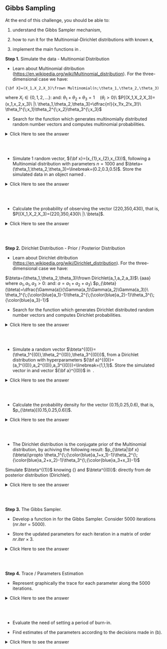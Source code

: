 ## Gibbs Sampling

At the end of this challenge, you should be able to:

(1) understand the Gibbs Sampler mechanism,

(2) how to run it for the Multinomial-Dirichlet distributions with known **x**,

(3) implement the main functions in \texttt{R}.


**Step 1.** Simulate the data - Multinomial Distribution

* Learn about Multinomial ditribution (<https://en.wikipedia.org/wiki/Multinomial_distribution>). For the three-dimensional case we have:

```math
{\bf X}=(X_1,X_2,X_3)\frown Multinomial(n;\theta_1,\theta_2,\theta_3)
```

where $X_i\in\{0,1,2,\ldots\}$\: and\: $\theta_1+\theta_2+\theta_3=1\quad (\theta_i>0)$\\
$P[(X_1,X_2,X_3)=(x_1,x_2,x_3)\ |\ \theta_1,\theta_2,\theta_3]=\dfrac{n!}{x_1!x_2!x_3!}\ \theta_1^{\;x_1}\theta_2^{\;x_2}\theta_3^{\;x_3}$

* Search for the \texttt{R} function which generates multinomially distributed random number vectors and computes multinomial probabilities.

<details><summary>Click Here to see the answer</summary><p>
?rmultinom
</p></details>
<br/>
<br/>

* Simulate 1 random vector, ${\bf x}=(x_{1},x_{2},x_{3})$, following a Multinomial distribution with parameters $n=1000$ and $\bteta=(\theta_1,\theta_2,\theta_3)=\linebreak=(0.2,0.3,0.5)$. Store the simulated data in an object named \texttt{data}.

<details><summary>Click Here to see the answer</summary><p>
```r
theta<-c(0.2,0.3,0.5)
data<-rmultinom(1,1000,theta)
data
```
</p></details>
<br/>
<br/>

* Calculate the probability of observing the vector (220,350,430), that is, $P[(X_1,X_2,X_3)=(220,350,430)\ |\ \bteta]$.

<details><summary>Click Here to see the answer</summary><p>
```r
dmultinom(c(220,350,430),1000,theta)
```
</p></details>
<br/>
<br/>

**Step 2.** Dirichlet Distribution - Prior / Posterior Distribution

* Learn about Dirichlet ditribution (<https://en.wikipedia.org/wiki/Dirichlet_distribution>). For the three-dimensional case we have:

$\bteta=(\theta_1,\theta_2,\theta_3)\frown Dirichlet(a_1,a_2,a_3)$\\
{\color{white}aaa} where $a_1,a_1,a_3>0$\: and\: $a=a_1+a_2+a_3$\\
\vd\vd$p_{\bteta}(\bteta)=\dfrac{\Gamma(a)}{\Gamma(a_1)\Gamma(a_2)\Gamma(a_3)}\ \theta_1^{\;{\color{blue}a_1}-1}\theta_2^{\;{\color{blue}a_2}-1}\theta_3^{\;{\color{blue}a_3}-1}$

* Search for the \texttt{R} function which generates Dirichlet distributed random number vectors and computes Dirichlet probabilities.

<details><summary>Click Here to see the answer</summary><p>
```r
?rdirichlet
```
</p></details>
<br/>
<br/>

* Simulate a random vector $\bteta^{(0)}=(\theta_1^{(0)},\theta_2^{(0)},\theta_3^{(0)})$, from a Dirichlet distribution with hyperparameters ${\bf a}^{(0)}=(a_1^{(0)},a_2^{(0)},a_3^{(0)})=\linebreak=(1,1,1)$. Store the simulated vector in \texttt{theta.0} and vector ${\bf a}^{(0)}$ in \texttt{a.0}\ .

<details><summary>Click Here to see the answer</summary><p>
```r
a.0<-c(1,1,1)
theta.0<-rdirichlet(1,a.0)
theta.0
```
</p></details>
<br/>
<br/>

* Calculate the probability density for the vector (0.15,0.25,0.6), that is, $p_{\bteta}[(0.15,0.25,0.6)]$.

<details><summary>Click Here to see the answer</summary><p>
```r
ddirichlet(c(0.15,0.25,0.6),a.0) # Note: prob density function > 0
```
</p></details>
<br/>
<br/>

* The Dirichlet distribution is the conjugate prior of the Multinomial distribution, by achiving the following result:   $p_{\bteta|\bf x}(\bteta)\propto \theta_1^{\;{\color{blue}a_1+x_1}-1}\theta_2^{\;{\color{blue}a_2+x_2}-1}\theta_3^{\;{\color{blue}a_3+x_3}-1}$ 

Simulate $\bteta^{(1)}$ knowing {\bf x} and $\bteta^{(0)}$:
directly from de posterior distribution (Dirichlet).

<details><summary>Click Here to see the answer</summary><p>
```r
data<-t(data) # need a row vector
updated.theta<-rdirichlet(1,a.0+data) # Note: prob density function > 0
updated.theta
```
</p></details>
<br/>
<br/>

**Step 3.** The Gibbs Sampler.

* Develop a function in \texttt{R} for the Gibbs Sampler. Consider 5000 iterations ($nr.iter=5000$).

* Store the updated parameters for each iteration in a  matrix of order $nr.iter\times 3$.

<details><summary>Click Here to see the answer</summary><p>
```r
nr.iter<-5000
theta.all.iter<-matrix(0,5000,3)

a<-a.0
for(i in 1:nr.iter)
{
  theta.all.iter[i,]<-rdirichlet(1,a) 
  a<-a+data
  # cat(i,"\n")
}
tail(theta.all.iter)  # last 6 rows
```
</p></details>
<br/>
<br/>

**Step 4.** Trace / Parameters Estimation

* Represent graphically the trace for each parameter along the 5000 iterations.

<details><summary>Click Here to see the answer</summary><p>
```r
par(mfrow=c(1,3))

plot(1:nr.iter,theta.all.iter[,1],ylim=c(0,0.5),main=expression(paste("Trace for ",theta[1])),ylab=expression(theta),xlab="iteration")
plot(1:nr.iter,theta.all.iter[,2],ylim=c(0,0.5),main=expression(paste("Trace for ",theta[2])),ylab=expression(theta),xlab="iteration")
plot(1:nr.iter,theta.all.iter[,3],ylim=c(0,0.5),main=expression(paste("Trace for ",theta[3])),ylab=expression(theta),xlab="iteration")
```
</p></details>
<br/>
<br/>

* Evaluate the need of setting a period of burn-in.

* Find estimates of the parameters according to the decisions made in (b).

<details><summary>Click Here to see the answer</summary><p>
```r
theta.final<-apply(theta.all.iter[1001:5000,],2,mean) # 2: 'by column'
round(theta.final,2)
```
</p></details>
<br/>
<br/>
